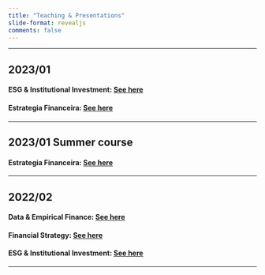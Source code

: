 ```yaml
---
title: "Teaching & Presentations"
slide-format: revealjs
comments: false
---
```






___

## 2023/01

#### ESG & Institutional Investment: [See here](202301_ESG/index.qmd)

#### Estrategia Financeira: [See here](202301_Estrategia_financeira/index.qmd)


___

## 2023/01 Summer course

#### Estrategia Financeira: [See here](202301s_Estrategia_financeira/index.qmd)

___

## 2022/02

#### Data & Empirical Finance: [See here](202202_Empirical_finance/index.qmd)

#### Financial Strategy: [See here](202202_Financial_strategy/index.qmd)

#### ESG & Institutional Investment: [See here](202202_ESG/index.qmd)

___

